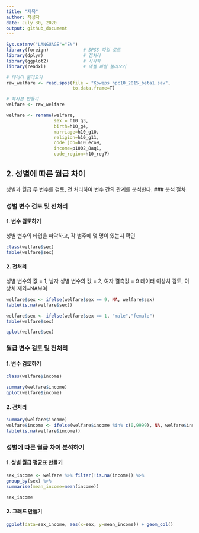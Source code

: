 ---
title: "제목"
author: 작성자
date: July 30, 2020
output: github_document
---


```{r, include=F}
Sys.setenv("LANGUAGE"="EN")
library(foreign)             # SPSS 파일 로드
library(dplyr)               # 전처리
library(ggplot2)             # 시각화
library(readxl)              # 엑셀 파일 불러오기
```

```{r, warning=F,include=F}
# 데이터 불러오기
raw_welfare <- read.spss(file = "Koweps_hpc10_2015_beta1.sav",
                         to.data.frame=T)

# 복사본 만들기
welfare <- raw_welfare
```

```{R, eval=T,include=F}
welfare <- rename(welfare,
                  sex = h10_g3,
                  birth=h10_g4,
                  marriage=h10_g10,
                  religion=h10_g11,
                  code_job=h10_eco9,
                  income=p1002_8aq1,
                  code_region=h10_reg7)
```




## 2. 성별에 따른 월급 차이 

성별과 월급 두 변수를 검토, 전 처리하여 변수 간의 관계를 분석한다.
### 분석 절차

### 성별 변수 검토 및 전처리 

#### 1. 변수 검토하기
성별 변수의 타입을 파악하고, 각 범주에 몇 명이 있는지 확인

```{r,eval=F}
class(welfare$sex)
table(welfare$sex)

```
#### 2. 전처리

성별 변수의 값 = 1, 남자
성별 변수의 값 = 2, 여자
결측값 = 9
데이터 이상치 검토, 이상치 제외=NA부여

```{r,eval=T}
welfare$sex <- ifelse(welfare$sex == 9, NA, welfare$sex)
table(is.na(welfare$sex))
```

```{r,eval=T}
welfare$sex <- ifelse(welfare$sex == 1, "male","female")
table(welfare$sex)

qplot(welfare$sex)
```

### 월급 변수 검토 및 전처리

#### 1. 변수 검토하기

```{r,eval=T}

class(welfare$income)

summary(welfare$income)
qplot(welfare$income)

```
#### 2. 전처리

```{r,eval=F}

summary(welfare$income)
welfare$income <- ifelse(welfare$income %in% c(0,9999), NA, welfare$income)
table(is.na(welfare$income))
```
### 성별에 따른 월급 차이 분석하기

#### 1. 성별 월급 평균표 만들기

```{r,eval=T}

sex_income <- welfare %>% filter(!is.na(income)) %>% 
group_by(sex) %>% 
summarise(mean_income=mean(income))

sex_income
```


#### 2. 그래프 만들기

```{r,eval=T}
ggplot(data=sex_income, aes(x=sex, y=mean_income)) + geom_col()
```


